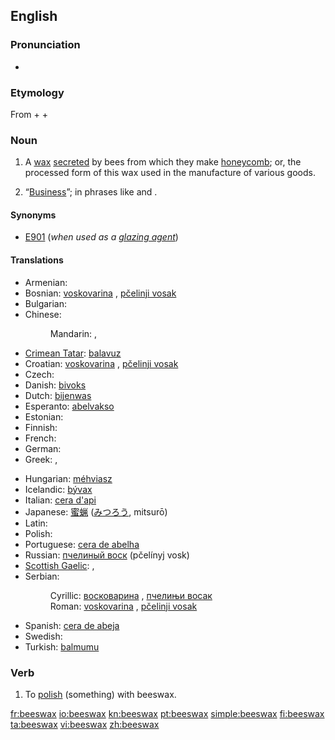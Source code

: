 ==English==
{{wikipedia}}

===Pronunciation===
* {{audio|en-us-beeswax.ogg|Audio (US)}}

===Etymology===
From {{term|bees}} + {{term|'s}} + {{term|wax}}

===Noun===
{{en-noun|sg=[[bee]]s[[wax]]|-|es}}

# A [[wax]] [[secrete]]d by bees from which they make [[honeycomb]]; or, the processed form of this wax used in the manufacture of various goods.
# {{colloquial}} “[[business|Business]]”; in phrases like {{term|mind your own beeswax}} and {{term|none of your beeswax}}.

====Synonyms====
* [[E901]] (''when used as a [[glazing agent]]'')

====Translations====
{{trans-top|wax secreted by bees}}
* Armenian: {{t-|hy|մեղրամոմ|tr=meġramom}}
* Bosnian: [[voskovarina]] {{f}}, [[pčelinji vosak]] {{m}}
* Bulgarian: {{t|bg|пчелен восък}}
* Chinese:
*: Mandarin: {{t-|cmn|蜜蠟|sc=Hani}}, {{t-|cmn|蜜蜡|tr=mìlà|sc=Hani}}
* [[Crimean Tatar]]: [[balavuz]]
* Croatian: [[voskovarina]] {{f}}, [[pčelinji vosak]] {{m}}
* Czech: {{t-|cs|včelí vosk|m}}
* Danish: [[bivoks]]
* Dutch: [[bijenwas]] {{m}}
* Esperanto: [[abelvakso]]
* Estonian: {{t|et|mesilasvaha}}
* Finnish: {{t-|fi|mehiläisvaha}}
* French: {{t+|fr|cire d'abeille|f}}
* German: {{t+|de|Bienenwachs|n}}
* Greek: {{t|el|μελισσόκηρος|m|tr=melissókiros|sc=Grek}}, {{t|el|μελισσοκέρι|n|tr=melissokéri|sc=Grek}}
{{trans-mid}}
* Hungarian: [[méhviasz]]
* Icelandic: [[bývax]] {{n}}
* Italian: [[cera d'api]]
* Japanese: [[蜜蝋]] ([[みつろう]], mitsurō)
* Latin: {{t-|la|cera|f}}
* Polish: {{t-|pl|wosk|m}} {{t|pl|pszczeli}}
* Portuguese: [[cera de abelha]] {{f}}
* Russian: [[пчелиный воск]] (pčelínyj vosk) {{m}}
* [[Scottish Gaelic]]: {{t-|gd|cèir|f|xs=Scottish Gaelic}},  {{t-|gd|cèir-sheillean|f|xs=Scottish Gaelic}}
* Serbian:
*: Cyrillic: [[восковарина]] {{f}}, [[пчелињи восак]] {{m}}
*: Roman: [[voskovarina]] {{f}}, [[pčelinji vosak]] {{m}}
* Spanish: [[cera de abeja]] {{f}}
* Swedish: {{t+|sv|bivax|n}}
* Turkish: [[balmumu]]
{{trans-bottom}}

===Verb===
{{en-verb|beeswax|es}}

# To [[polish]] (something) with beeswax.

[[fr:beeswax]]
[[io:beeswax]]
[[kn:beeswax]]
[[pt:beeswax]]
[[simple:beeswax]]
[[fi:beeswax]]
[[ta:beeswax]]
[[vi:beeswax]]
[[zh:beeswax]]